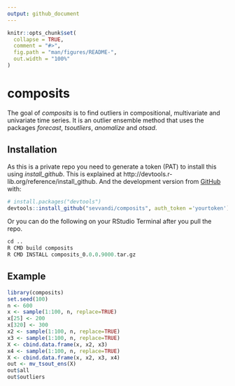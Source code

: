 ```yaml
---
output: github_document
---
```


<!-- README.md is generated from README.Rmd. Please edit that file -->

```r
knitr::opts_chunk$set(
  collapse = TRUE,
  comment = "#>",
  fig.path = "man/figures/README-",
  out.width = "100%"
)
```

# composits

<!-- badges: start -->
<!-- badges: end -->

The goal of *composits* is to find outliers in compositional, multivariate and univariate time series. It is an outlier ensemble method that uses the packages *forecast*, *tsoutliers*, *anomalize* and *otsad*. 

## Installation

<!-- You can install the released version of composits from [CRAN](https://CRAN.R-project.org) with: -->

<!-- ``` r -->
<!-- install.packages("composits") -->
<!-- ``` -->
As this is a private repo you need to generate a token (PAT) to install this using *install_github*. This is explained at http://devtools.r-lib.org/reference/install_github.
And the development version from [GitHub](https://github.com/) with:

``` r
# install.packages("devtools")
devtools::install_github("sevvandi/composits", auth_token ='yourtoken')
```

Or you can do the following on your RStudio Terminal after you pull the repo. 

```r
cd ..
R CMD build composits
R CMD INSTALL composits_0.0.0.9000.tar.gz
```

## Example

```r
library(composits)
set.seed(100)
n <- 600
x <- sample(1:100, n, replace=TRUE)
x[25] <- 200
x[320] <- 300
x2 <- sample(1:100, n, replace=TRUE)
x3 <- sample(1:100, n, replace=TRUE)
X <- cbind.data.frame(x, x2, x3)
x4 <- sample(1:100, n, replace=TRUE)
X <- cbind.data.frame(x, x2, x3, x4)
out <- mv_tsout_ens(X)
out$all
out$outliers
```

